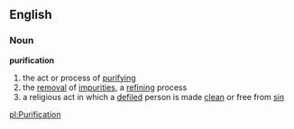 ==English==
===Noun===
'''purification'''
#the act or process of [[purify]]ing
#the [[removal]] of [[impurity|impurities]], a [[refine|refining]] process
#a religious act in which a [[defiled]] person is made [[clean]] or free from [[sin]]

[[pl:Purification]]